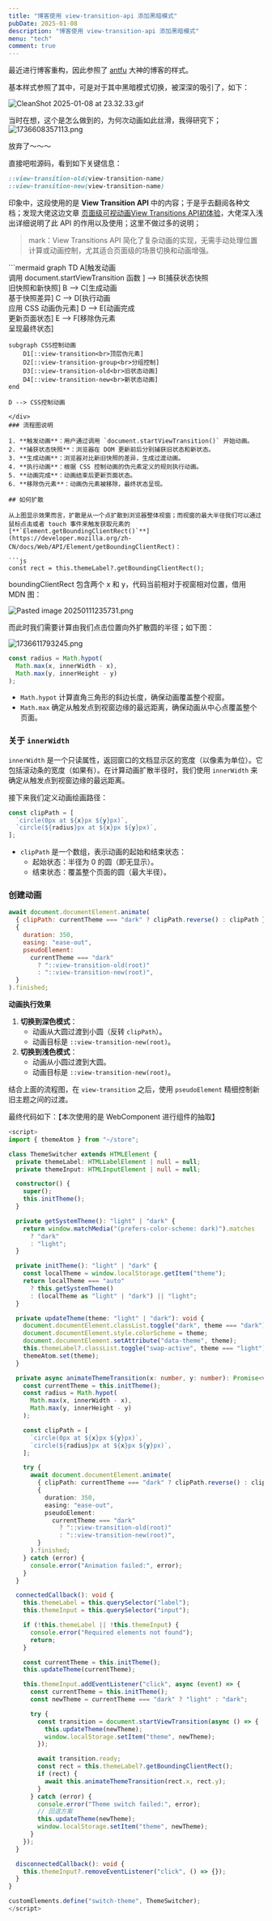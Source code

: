 ```yaml
---
title: "博客使用 view-transition-api 添加黑暗模式"
pubDate: 2025-01-08
description: "博客使用 view-transition-api 添加黑暗模式"
menu: "tech"
comment: true
---
```


最近进行博客重构，因此参照了 [antfu](https://antfu.me/) 大神的博客的样式。

基本样式参照了其中，可是对于其中黑暗模式切换，被深深的吸引了，如下：

![CleanShot 2025-01-08 at 23.32.33.gif](https://home.matrixpunk.com:9800/i/2025/01/08/677e9ae05ca6f.gif)

当时在想，这个是怎么做到的，为何次动画如此丝滑，我得研究下；
![1736608357113.png](https://home.matrixpunk.com:9800/i/2025/01/11/67828a6c00acf.png)

放弃了～～～

直接吧啦源码，看到如下关键信息：
```css
::view-transition-old(view-transition-name)
::view-transition-new(view-transition-name)
```

印象中，这段使用的是 **View Transition API** 中的内容；于是乎去翻阅各种文档；发现大佬这边文章 [页面级可视动画View Transitions API初体验](https://arc.net/l/quote/lnuwtrci)，大佬深入浅出详细说明了此 API 的作用以及使用；这里不做过多的说明；

> mark：View Transitions API 简化了复杂动画的实现，无需手动处理位置计算或动画控制，尤其适合页面级的场景切换和动画增强。

<div className="bg-default-300 rounded-small">
```mermaid
graph TD
    A[触发动画<br>调用 document.startViewTransition 函数 ] --> B[捕获状态快照<br>旧快照和新快照]
    B --> C[生成动画<br>基于快照差异]
    C --> D[执行动画<br>应用 CSS 动画伪元素]
    D --> E[动画完成<br>更新页面状态]
    E --> F[移除伪元素<br>呈现最终状态]
    
    subgraph CSS控制动画
        D1[::view-transition<br>顶层伪元素]
        D2[::view-transition-group<br>分组控制]
        D3[::view-transition-old<br>旧状态动画]
        D4[::view-transition-new<br>新状态动画]
    end

    D --> CSS控制动画
```
</div>
### 流程图说明

1. **触发动画**：用户通过调用 `document.startViewTransition()` 开始动画。
2. **捕获状态快照**：浏览器在 DOM 更新前后分别捕获旧状态和新状态。
3. **生成动画**：浏览器对比新旧快照的差异，生成过渡动画。
4. **执行动画**：根据 CSS 控制动画的伪元素定义的规则执行动画。
5. **动画完成**：动画结束后更新页面状态。
6. **移除伪元素**：动画伪元素被移除，最终状态呈现。

## 如何扩散

从上图显示效果而言，扩散是从一个点扩散到浏览器整体视窗；而视窗的最大半径我们可以通过鼠标点击或者 touch 事件来触发获取元素的 [**`Element.getBoundingClientRect()`**](https://developer.mozilla.org/zh-CN/docs/Web/API/Element/getBoundingClientRect)：

```js
const rect = this.themeLabel?.getBoundingClientRect();
```

boundingClientRect 包含两个 x 和 y，代码当前相对于视窗相对位置，借用 MDN 图：

![Pasted image 20250111235731.png](https://developer.mozilla.org/en-US/docs/Web/API/Element/getBoundingClientRect/element-box-diagram.png)

而此时我们需要计算由我们点击位置向外扩散圆的半径；如下图：

![1736611793245.png](https://home.matrixpunk.com:9800/i/2025/01/12/678297d3cd958.png)

```js
const radius = Math.hypot(
  Math.max(x, innerWidth - x),
  Math.max(y, innerHeight - y)
);
```

- `Math.hypot` 计算直角三角形的斜边长度，确保动画覆盖整个视窗。
- `Math.max` 确定从触发点到视窗边缘的最远距离，确保动画从中心点覆盖整个页面。

### 关于 `innerWidth`

`innerWidth` 是一个只读属性，返回窗口的文档显示区的宽度（以像素为单位）。它包括滚动条的宽度（如果有）。在计算动画扩散半径时，我们使用 `innerWidth` 来确定从触发点到视窗边缘的最远距离。

接下来我们定义动画绘画路径：

```js
const clipPath = [
  `circle(0px at ${x}px ${y}px)`,
  `circle(${radius}px at ${x}px ${y}px)`,
];
```

- `clipPath` 是一个数组，表示动画的起始和结束状态：
  - 起始状态：半径为 0 的圆（即无显示）。
  - 结束状态：覆盖整个页面的圆（最大半径）。

### 创建动画

```javascript
await document.documentElement.animate(
  { clipPath: currentTheme === "dark" ? clipPath.reverse() : clipPath },
  {
    duration: 350,
    easing: "ease-out",
    pseudoElement:
      currentTheme === "dark"
        ? "::view-transition-old(root)"
        : "::view-transition-new(root)",
  }
).finished;
```

**动画执行效果**

1. **切换到深色模式**：
   - 动画从大圆过渡到小圆（反转 `clipPath`）。
   - 动画目标是 `::view-transition-new(root)`。
2. **切换到浅色模式**：
   - 动画从小圆过渡到大圆。
   - 动画目标是 `::view-transition-new(root)`。

结合上面的流程图，在 `view-transition` 之后，使用 `pseudoElement` 精细控制新旧主题之间的过渡。

最终代码如下：【本次使用的是 WebComponent 进行组件的抽取】

```typescript
<script>
import { themeAtom } from "~/store";

class ThemeSwitcher extends HTMLElement {
  private themeLabel: HTMLLabelElement | null = null;
  private themeInput: HTMLInputElement | null = null;

  constructor() {
    super();
    this.initTheme();
  }

  private getSystemTheme(): "light" | "dark" {
    return window.matchMedia("(prefers-color-scheme: dark)").matches
      ? "dark"
      : "light";
  }

  private initTheme(): "light" | "dark" {
    const localTheme = window.localStorage.getItem("theme");
    return localTheme === "auto"
      ? this.getSystemTheme()
      : (localTheme as "light" | "dark") || "light";
  }

  private updateTheme(theme: "light" | "dark"): void {
    document.documentElement.classList.toggle("dark", theme === "dark");
    document.documentElement.style.colorScheme = theme;
    document.documentElement.setAttribute("data-theme", theme);
    this.themeLabel?.classList.toggle("swap-active", theme === "light");
    themeAtom.set(theme);
  }

  private async animateThemeTransition(x: number, y: number): Promise<void> {
    const currentTheme = this.initTheme();
    const radius = Math.hypot(
      Math.max(x, innerWidth - x),
      Math.max(y, innerHeight - y)
    );

    const clipPath = [
      `circle(0px at ${x}px ${y}px)`,
      `circle(${radius}px at ${x}px ${y}px)`,
    ];

    try {
      await document.documentElement.animate(
        { clipPath: currentTheme === "dark" ? clipPath.reverse() : clipPath },
        {
          duration: 350,
          easing: "ease-out",
          pseudoElement:
            currentTheme === "dark"
              ? "::view-transition-old(root)"
              : "::view-transition-new(root)",
        }
      ).finished;
    } catch (error) {
      console.error("Animation failed:", error);
    }
  }

  connectedCallback(): void {
    this.themeLabel = this.querySelector("label");
    this.themeInput = this.querySelector("input");

    if (!this.themeLabel || !this.themeInput) {
      console.error("Required elements not found");
      return;
    }

    const currentTheme = this.initTheme();
    this.updateTheme(currentTheme);

    this.themeInput.addEventListener("click", async (event) => {
      const currentTheme = this.initTheme();
      const newTheme = currentTheme === "dark" ? "light" : "dark";

      try {
        const transition = document.startViewTransition(async () => {
          this.updateTheme(newTheme);
          window.localStorage.setItem("theme", newTheme);
        });

        await transition.ready;
        const rect = this.themeLabel?.getBoundingClientRect();
        if (rect) {
          await this.animateThemeTransition(rect.x, rect.y);
        }
      } catch (error) {
        console.error("Theme switch failed:", error);
        // 回退方案
        this.updateTheme(newTheme);
        window.localStorage.setItem("theme", newTheme);
      }
    });
  }

  disconnectedCallback(): void {
    this.themeInput?.removeEventListener("click", () => {});
  }
}

customElements.define("switch-theme", ThemeSwitcher);
</script>
